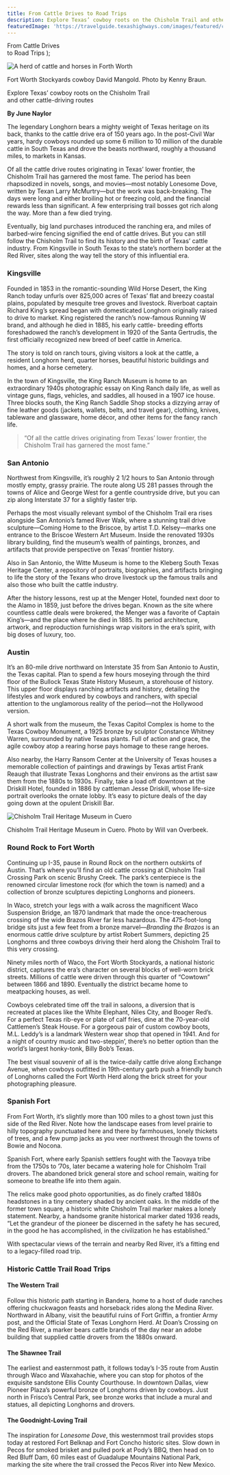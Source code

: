 ```yaml
---
title: From Cattle Drives to Road Trips
description: Explore Texas’ cowboy roots on the Chisholm Trail and other cattle-driving routes
featuredImage: 'https://travelguide.texashighways.com/images/featured/cattle-drives.jpg'
---
```


  <span>
    From Cattle Drives <br />to Road Trips
  </span>
);

<Row>

<Column colSm={12} colMd={4} colLg={8}>

![A herd of cattle and horses in Forth Worth](images/cattle-drives-stockyards-braun.jpg)
<Caption>Fort Worth Stockyards cowboy David Mangold. Photo by Kenny Braun.</Caption>

</Column>
</Row>

<PageDescription>

Explore Texas’ cowboy roots on the Chisholm Trail <br/>and other cattle-driving routes

</PageDescription>

**By June Naylor**

<Row>

<Column colSm={12} colMd={4} colLg={8}>

The legendary Longhorn bears a mighty weight of Texas heritage on its back, thanks to the cattle drive era of 150 years ago. In the post-Civil War years, hardy cowboys rounded up some 6 million to 10 million of the durable cattle in South Texas and drove the beasts northward, roughly a thousand miles, to markets in Kansas. 

Of all the cattle drive routes originating in Texas’ lower frontier, the Chisholm Trail has garnered the most fame. The period has been rhapsodized in novels, songs, and movies—most notably Lonesome Dove, written by Texan Larry McMurtry—but the work was back-breaking. The days were long and either broiling hot or freezing cold, and the financial rewards less than significant. A few enterprising trail bosses got rich along the way. More than a few died trying.

Eventually, big land purchases introduced the ranching era, and miles of barbed-wire fencing signified the end of cattle drives. But you can still follow the Chisholm Trail to find its history and the birth of Texas’ cattle industry. From Kingsville in South Texas to the state’s northern border at the Red River, sites along the way tell the story of this influential era.

### Kingsville

Founded in 1853 in the romantic-sounding Wild Horse Desert, the King Ranch today unfurls over 825,000 acres of Texas’ flat and breezy coastal plains, populated by mesquite tree groves and livestock. Riverboat captain Richard King’s spread began with domesticated Longhorn originally raised to drive to market. King registered the ranch’s now-famous Running W brand, and although he died in 1885, his early cattle-
breeding efforts foreshadowed the ranch’s development in 1920 of the Santa Gertrudis, the first officially recognized new breed of beef cattle in America.

The story is told on ranch tours, giving visitors a look at the cattle, a resident Longhorn herd, quarter horses, beautiful historic buildings and homes, and a horse cemetery. 

In the town of Kingsville, the King Ranch Museum is home to an extraordinary 1940s photographic essay on King Ranch daily life, as well as vintage guns, flags, vehicles, and saddles, all housed in a 1907 ice house. Three blocks south, the King Ranch Saddle Shop stocks a dizzying array of fine leather goods (jackets, wallets, belts, and travel gear), clothing, knives, tableware and glassware, home décor, and other items for the fancy ranch life.


</Column>

<Column colSm={12} colMd={4} colLg={4}>

>“Of all the cattle drives originating from Texas’ lower frontier, the Chisholm Trail has 
garnered the most fame.”

</Column>
</Row>

<Row>

<Column colSm={6} colMd={4} colLg={8}>

### San Antonio

Northwest from Kingsville, it’s roughly 2 1/2 hours to San Antonio through mostly empty, grassy prairie. The route along US 281 passes through the towns of Alice and George West for a gentle countryside drive, but you can zip along Interstate 37 for a slightly faster trip. 

Perhaps the most visually relevant symbol of the Chisholm Trail era rises alongside San Antonio’s famed River Walk, where a stunning trail drive sculpture—Coming Home to the Briscoe, by artist T.D. Kelsey—marks one entrance to the Briscoe Western Art Museum. Inside the renovated 1930s library building, find the museum’s wealth of paintings, bronzes, and artifacts that provide perspective on Texas’ frontier history. 

Also in San Antonio, the Witte Museum is home to the Kleberg South Texas Heritage Center, a repository of portraits, biographies, and artifacts bringing to life the story of the Texans who drove livestock up the famous trails and also those who built the cattle industry. 

After the history lessons, rest up at the Menger Hotel, founded next door to the Alamo in 1859, just before the drives began. Known as the site where countless cattle deals were brokered, the Menger was a favorite of Captain King’s—and the place where he died in 1885. Its period architecture, artwork, and reproduction furnishings wrap visitors in the era’s spirit, with big doses of luxury, too.


### Austin

It’s an 80-mile drive northward on Interstate 35 from San Antonio to Austin, the Texas capital. Plan to spend a few hours moseying through the third floor of the Bullock Texas State History Museum, a storehouse of history. This upper floor displays ranching artifacts and history, detailing the lifestyles and work endured by cowboys and ranchers, with special attention to the unglamorous reality of the period—not the Hollywood version. 

A short walk from the museum, the Texas Capitol Complex is home to the Texas Cowboy Monument, a 1925 bronze by sculptor Constance Whitney Warren, surrounded by native Texas plants. Full of action and grace, the agile cowboy atop a rearing horse pays homage to these range heroes. 

Also nearby, the Harry Ransom Center at the University of Texas houses a memorable collection of paintings and drawings by Texas artist Frank Reaugh that illustrate Texas Longhorns and their environs as the artist saw them from the 1880s to 1930s. Finally, take a load off downtown at the Driskill Hotel, founded in 1886 by cattleman Jesse Driskill, whose life-size portrait overlooks the ornate lobby. It’s easy to picture deals of the day going down at the opulent Driskill Bar.

![Chisholm Trail Heritage Museum in Cuero](images/chisholm-trail-museum-overbeek.jpg)
<Caption>Chisholm Trail Heritage Museum in Cuero. Photo by Will van Overbeek.</Caption>

</Column>

<Column colSm={6} colMd={4} colLg={4}>

</Column>

</Row>

<Row>

<Column colSm={12} colMd={6} colLg={8}>

### Round Rock to Fort Worth

Continuing up I-35, pause in Round Rock on the northern outskirts of Austin. That’s where you’ll find an old cattle crossing at Chisholm Trail Crossing Park on scenic Brushy Creek. The park’s centerpiece is the renowned circular limestone rock (for which the town is named) and a collection of bronze sculptures depicting Longhorns and pioneers.

In Waco, stretch your legs with a walk across the magnificent Waco Suspension Bridge, an 1870 landmark that made the once-treacherous crossing of the wide Brazos River far less hazardous. The 475-foot-long bridge sits just a few feet from a bronze marvel—_Branding the Brazos_ is an enormous cattle drive sculpture by artist Robert Summers, depicting 25 Longhorns and three cowboys driving their herd along the Chisholm Trail to this very crossing. 

Ninety miles north of Waco, the Fort Worth Stockyards, a national historic district, captures the era’s character on several blocks of well-worn brick streets. Millions of cattle were driven through this quarter of “Cowtown” between 1866 and 1890. Eventually the district became home to meatpacking houses, as well. 

Cowboys celebrated time off the trail in saloons, a diversion that is recreated at places like the White Elephant, Niles City, and Booger Red’s. For a perfect Texas rib-eye or plate of calf fries, dine at the 70-year-old Cattlemen’s Steak House. For a gorgeous pair of custom cowboy boots, M.L. Leddy’s is a landmark Western wear shop that opened in 1941. And for a night of country music and two-steppin’, there’s no better option than the world’s largest honky-tonk, Billy Bob’s Texas. 

The best visual souvenir of all is the twice-daily cattle drive along Exchange Avenue, when cowboys outfitted in 19th-century garb push a friendly bunch of Longhorns called the Fort Worth Herd along the brick street for your photographing pleasure.


### Spanish Fort

From Fort Worth, it’s slightly more than 100 miles to a ghost town just this side of the Red River. Note how the landscape eases from level prairie to hilly topography punctuated here and there by farmhouses, lonely thickets of trees, and a few pump jacks as you veer northwest through the towns of Bowie and Nocona. 

Spanish Fort, where early Spanish settlers fought with the Taovaya tribe from the 1750s to ’70s, later became a watering hole for Chisholm Trail drovers. The abandoned brick general store and school remain, waiting for someone to breathe life into them again. 

The relics make good photo opportunities, as do finely crafted 1880s headstones in a tiny cemetery shaded by ancient oaks. In the middle of the former town square, a historic white Chisholm Trail marker makes a lonely statement. Nearby, a handsome granite historical marker dated 1936 reads, “Let the grandeur of the pioneer be discerned in the safety he has secured, in the good he has accomplished, in the civilization he has established.” 

With spectacular views of the terrain and nearby Red River, it’s a fitting end to a legacy-filled road trip. 

</Column>

<Column colSm={12} colMd={2} colLg={4}>

### Historic Cattle Trail Road Trips

#### The Western Trail

Follow this historic path starting in Bandera, home to a host of dude ranches offering chuckwagon feasts and horseback rides along the Medina River. Northward in Albany, visit the beautiful ruins of Fort Griffin, a frontier Army post, and the Official State of Texas Longhorn Herd. At Doan’s Crossing on the Red River, a marker bears cattle brands of the day near an adobe building that supplied cattle drovers from the 1880s onward.

#### The Shawnee Trail

The earliest and easternmost path, it follows today’s I-35 route from Austin through Waco and Waxahachie, where you can stop for photos of the exquisite sandstone Ellis County Courthouse. In downtown Dallas, view Pioneer Plaza’s powerful bronze of Longhorns driven by cowboys. Just north in Frisco’s Central Park, see bronze works that include a mural and statues, all depicting Longhorns and drovers.

#### The Goodnight-Loving Trail

The inspiration for _Lonesome Dove_, this westernmost trail provides stops today at restored Fort Belknap and Fort Concho historic sites. Slow down in Pecos for smoked brisket and pulled pork at Pody’s BBQ, then head on to Red Bluff Dam, 60 miles east of Guadalupe Mountains National Park, marking the site where the trail crossed the Pecos River into New Mexico.

</Column>

</Row>
